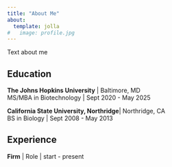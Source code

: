 ```yaml
---
title: "About Me"
about:
  template: jolla
#   image: profile.jpg
---
```


Text about me

## Education

**The Johns Hopkins University** | Baltimore, MD <br>
MS/MBA in Biotechnology | Sept 2020 - May 2025

**California State University, Northridge**| Northridge, CA <br>
BS in Biology | Sept 2008 - May 2013

## Experience

**Firm** | Role | start - present